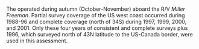 ### \acrlong{s-aslope}

The \gls{s-aslope} operated during autumn (October-November) aboard the R/V *Miller Freeman*.
Partial survey coverage of the US west coast occurred during 1988-96 and complete coverage (north of 34\textdegree 30\textquotesingle S) during 1997, 1999, 2000, and 2001.
Only these four years of consistent and complete surveys plus 1996, which surveyed north of 43\textdegree N latitude to the US-Canada border, were used in this assessment.
